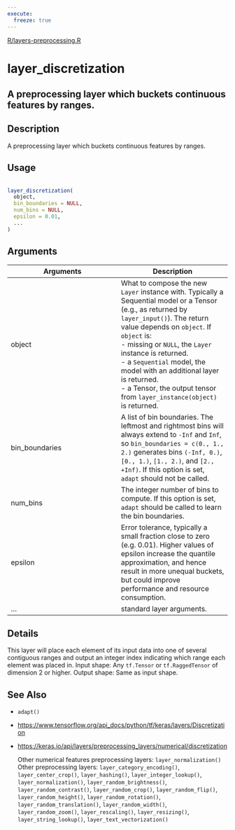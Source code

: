 ```yaml
---
execute:
  freeze: true
---
```


[R/layers-preprocessing.R](https://github.com/rstudio/keras//blob/main/R/layers-preprocessing.R#L1154) 

# layer_discretization

## A preprocessing layer which buckets continuous features by ranges.

## Description
 A preprocessing layer which buckets continuous features by ranges. 


## Usage
```r
 
layer_discretization( 
  object, 
  bin_boundaries = NULL, 
  num_bins = NULL, 
  epsilon = 0.01, 
  ... 
) 
```

## Arguments
|Arguments|Description|
|---|---|
| object | What to compose the new `Layer` instance with. Typically a Sequential model or a Tensor (e.g., as returned by `layer_input()`). The return value depends on `object`. If `object` is:  <br>- missing or `NULL`, the `Layer` instance is returned. <br>- a `Sequential` model, the model with an additional layer is returned. <br>- a Tensor, the output tensor from `layer_instance(object)` is returned.  |
| bin_boundaries | A list of bin boundaries. The leftmost and rightmost bins will always extend to `-Inf` and `Inf`, so `bin_boundaries = c(0., 1., 2.)` generates bins `(-Inf, 0.)`, `[0., 1.)`, `[1., 2.)`, and `[2., +Inf)`. If this option is set, `adapt` should not be called. |
| num_bins | The integer number of bins to compute. If this option is set, `adapt` should be called to learn the bin boundaries. |
| epsilon | Error tolerance, typically a small fraction close to zero (e.g. 0.01). Higher values of epsilon increase the quantile approximation, and hence result in more unequal buckets, but could improve performance and resource consumption. |
| ... | standard layer arguments. |

## Details
 This layer will place each element of its input data into one of several contiguous ranges and output an integer index indicating which range each element was placed in.  Input shape: Any `tf.Tensor` or `tf.RaggedTensor` of dimension 2 or higher.  Output shape: Same as input shape. 





## See Also

  

- `adapt()` 

- [https://www.tensorflow.org/api_docs/python/tf/keras/layers/Discretization](https://www.tensorflow.org/api_docs/python/tf/keras/layers/Discretization) 

- [https://keras.io/api/layers/preprocessing_layers/numerical/discretization](https://keras.io/api/layers/preprocessing_layers/numerical/discretization) 

  Other numerical features preprocessing layers:  `layer_normalization()`  Other preprocessing layers:  `layer_category_encoding()`, `layer_center_crop()`, `layer_hashing()`, `layer_integer_lookup()`, `layer_normalization()`, `layer_random_brightness()`, `layer_random_contrast()`, `layer_random_crop()`, `layer_random_flip()`, `layer_random_height()`, `layer_random_rotation()`, `layer_random_translation()`, `layer_random_width()`, `layer_random_zoom()`, `layer_rescaling()`, `layer_resizing()`, `layer_string_lookup()`, `layer_text_vectorization()` 

